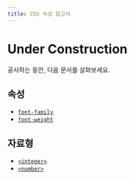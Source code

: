 ```yaml
---
title: CSS 속성 참고서
---
```


# Under Construction

공사하는 동안, 다음 문서를 살펴보세요.

## 속성

- [`font-family`](./font-family)
- [`font-weight`](./font-weight)

## 자료형

- [`<integer>`](./integer)
- [`<number>`](./number)
